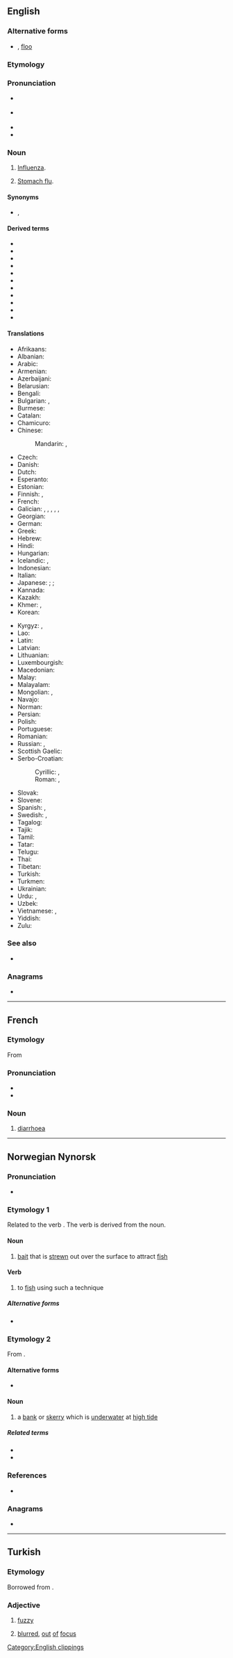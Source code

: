 {{also|'flu}}
==English==
{{wikipedia|Influenza}}

===Alternative forms===
* {{l|en|'flu}} {{qualifier|dated}}, [[floo]] {{qualifier|dated}}

===Etymology===
{{clipping|en|influenza}}

===Pronunciation===
* {{a|UK}} {{IPA|en|/fluː/}}
* {{a|Aus}} {{IPA|en|/flʉː/}}
* {{audio|en|en-us-flu.ogg|Audio (US)}}
* {{homophones|en|flew|flue}}

===Noun===
{{en-noun|-|s}}

# [[influenza|Influenza]].
# {{lb|en|informal}} [[stomach flu|Stomach flu]].

====Synonyms====
* {{sense|influenza}} {{l|en|grippe}}, {{l|en|grip}}

====Derived terms====
{{rel-top3|Terms derived from ''flu''}}
* {{l|en|avian flu}}
* {{l|en|bird flu}}
* {{l|en|blue flu}}
* {{l|en|carb flu}}
* {{l|en|cocktail flu}}
* {{l|en|diplomatic flu}}
* {{l|en|keto flu}}
* {{l|en|man flu}}
* {{l|en|Spanish flu}}
* {{l|en|stomach flu}}
* {{l|en|swine flu}}
{{rel-bottom}}

====Translations====
{{trans-top|influenza}}
* Afrikaans: {{t|af|griep}}
* Albanian: {{t+|sq|grip|m}}
* Arabic: {{t|ar|إِنْفْلُوِنْزَا|f}}
* Armenian: {{t+|hy|գրիպ}}
* Azerbaijani: {{t+|az|qrip}}
* Belarusian: {{t|be|грып|m|sc=Cyrl}}
* Bengali: {{t|bn|ইনফ্লুয়েঞ্জা|tr=inphluẏeñja}}
* Bulgarian: {{t+|bg|грип|m|sc=Cyrl}}, {{t+|bg|инфлуе́нца|f|sc=Cyrl}}
* Burmese: {{t|my|တုတ်ကွေးရောဂါ|sc=Mymr}}
* Catalan: {{t+|ca|grip|f}}
* Chamicuro: {{t|ccc|e'tes̈huli}}
* Chinese:
*: Mandarin: {{t+|cmn|流行性感冒|tr=liúxíngxìnggǎnmào|sc=Hani}}, {{t+|cmn|流感|tr=liúgǎn|sc=Hani}}
* Czech: {{t+|cs|chřipka|f}}
* Danish: {{t+|da|influenza|c}}
* Dutch: {{t+|nl|griep|f}}
* Esperanto: {{t|eo|gripo}}
* Estonian: {{t|et|gripp}}
* Finnish: {{t+|fi|influenssa}}, {{t+|fi|flunssa}}
* French: {{t+|fr|grippe|f}}
* Galician: {{t|gl|gripe|f}}, {{t|gl|gripio|m}}, {{t|gl|gripallo|m}}, {{t|gl|gripalleira|f}}, {{t|gl|gripallada|f}}, {{t|gl|gripaxe|f}}
* Georgian: {{t|ka|გრიპი|sc=Geor}}
* German: {{t+|de|Grippe|f}}
* Greek: {{t+|el|γρίπη|f}}
* Hebrew: {{t+|he|שפעת|f|tr=shapa'at}}
* Hindi: {{t|hi|इनफ़्लुएंज़ा|tr=influenzā}}
* Hungarian: {{t+|hu|influenza}}
* Icelandic: {{t+|is|flensa|f}}, {{t+|is|inflúensa|f}}
* Indonesian: {{t+|id|influenza}}
* Italian: {{t+|it|influenza|f}}
* Japanese: {{qualifier|general}} {{t+|ja|インフルエンザ|tr=infuruenza}}; {{qualifier|abbr}} {{t+|ja|インフル|tr=infuru}}; {{qualifier|medical}} {{t+|ja|流行性感冒|tr=ryūkōsē-kanbō}}
* Kannada: {{t|kn|ಇನ್ಫ್ಲುಯೆನ್ಜ|sc=Knda}}
* Kazakh: {{t+|kk|тұмау|sc=Cyrl}}
* Khmer: {{t|km|ជំងឺគ្រុនផ្ដាសាយ|tr=cumŋɨɨ krun pdaahsaay|sc=Khmr}}, {{t|km|គ្រុនផ្ដាសាយ|tr=krun pdaahsaay|sc=Khmr}}
* Korean: {{t+|ko|인플루엔자}}
{{trans-mid}}
* Kyrgyz: {{t+|ky|грипп|sc=Cyrl}}, {{t+|ky|тумоо|sc=Cyrl}}
* Lao: {{t|lo|ໄຂ້ຫວັດໃຫຍ່}}
* Latin: {{t|la|influentia|f}}
* Latvian: {{t|lv|gripa|f}}
* Lithuanian: {{t|lt|gripas|m}}
* Luxembourgish: {{t|lb|Gripp|f}}
* Macedonian: {{t|mk|грип|m}}
* Malay: {{t|ms|influenza}}
* Malayalam: {{t|ml|ഇൻഫ്ലുവെൻസ|sc=Mlym}}
* Mongolian: {{t+|mn|томуу|sc=Cyrl}}, {{t+|mn|ханиад|sc=Cyrl}}
* Navajo: {{t|nv|tahoniigááh}}
* Norman: {{t|nrf|grippe|f}}
* Persian: {{t+|fa|انفلوانزا|tr=anfuluânzâ|sc=fa-Arab}}
* Polish: {{t+|pl|grypa|f}}
* Portuguese: {{t+|pt|gripe|f}}
* Romanian: {{t+|ro|gripă}}
* Russian: {{t+|ru|грипп|m}}, {{t+|ru|инфлюэ́нца|f}}
* Scottish Gaelic: {{t|gd|cnatan mòr|m}}
* Serbo-Croatian:
*: Cyrillic: {{t|sh|грип|m}}, {{t|sh|инфлуенца|f}}
*: Roman: {{t|sh|grip|m}}, {{t+|sh|influenca|f}}
* Slovak: {{t+|sk|chrípka|f}}
* Slovene: {{t+|sl|gripa|f}}
* Spanish: {{t+|es|gripe|f}}, {{t+|es|gripa|f}} {{qualifier|Colombia|Mexico}}
* Swedish: {{t+|sv|influensa|c}}, {{t+|sv|flunsa|c}}
* Tagalog: {{t|tl|trangkaso}}
* Tajik: {{t|tg|грипп|sc=Cyrl}}
* Tamil: {{t|ta|இன்ஃபுளுவென்சா|sc=Taml}}
* Tatar: {{t|tt|грипп|sc=Cyrl}}
* Telugu: {{t|te|ఫ్లూ|sc=Telu}}
* Thai: {{t|th|ไข้หวัดใหญ่|tr=kâi wàt yài}}
* Tibetan: {{t|bo|ཚད་རིམས།|sc=Tibt}}
* Turkish: {{t+|tr|grip}}
* Turkmen: {{t|tk|grip}}
* Ukrainian: {{t|uk|грип|m}}
* Urdu: {{t|ur|انفلوئنزا |tr=influenzā}}, {{t|ur|نزلہ}}
* Uzbek: {{t+|uz|gripp}}
* Vietnamese: {{t|vi|bệnh cúm}}, {{t+|vi|cúm}}
* Yiddish: {{t|yi|גריפּע|f}}
* Zulu: {{t|zu|imfuluwenza|c9}}
{{trans-bottom}}

===See also===
* {{l|en|catarrh}}

===Anagrams===
* {{anagrams|en|a=flu|-ful|ULF}}

[[Category:English clippings]]

----

==French==

===Etymology===
From {{bor|fr|en|flu||influenza}}

===Pronunciation===
* {{fr-IPA|flou}}
* {{audio|fr|LL-Q150 (fra)-DenisdeShawi-flu.wav|Audio (CAN)}}

===Noun===
{{fr-noun|m|-}}

# {{lb|fr|Québec}} [[diarrhoea]]

----

==Norwegian Nynorsk==

===Pronunciation===
* {{IPA|nn|/flʉː/}} {{nn-pronu-note}}

===Etymology 1===
Related to the verb {{m|nn|fly||to fly}}. The verb is derived from the noun.

====Noun====
{{nn-noun-n1}}

# {{lb|nn|countable|and|uncountable|fishing}} [[bait]] that is [[strew]]n out over the surface to attract [[fish]]

====Verb====
{{nn-verb-3}}

# {{lb|nn|intransitive}} to [[fish]] using such a technique

=====Alternative forms=====
* {{alter|nn|flua|flue}}

===Etymology 2===
From {{inh|nn|non|flúð}}.

====Alternative forms====
* {{alter|nn|flud}} {{nn-fcon|1917}}

====Noun====
{{nn-noun-f1}}

# a [[bank]] or [[skerry]] which is [[underwater]] at [[high tide]]

=====Related terms=====
* {{l|nn|flod}}
* {{l|nn|flyte}}

===References===
* {{R:ND}}

===Anagrams===
* {{anagrams|nn|a=flu|ful|Ulf}}

----

==Turkish==

===Etymology===
Borrowed from {{bor|tr|fr|flou}}.

===Adjective===
{{tr-adj}}

# [[fuzzy]]
# {{lb|tr|photography}} [[blurred]], [[out]] [[of]] [[focus]]